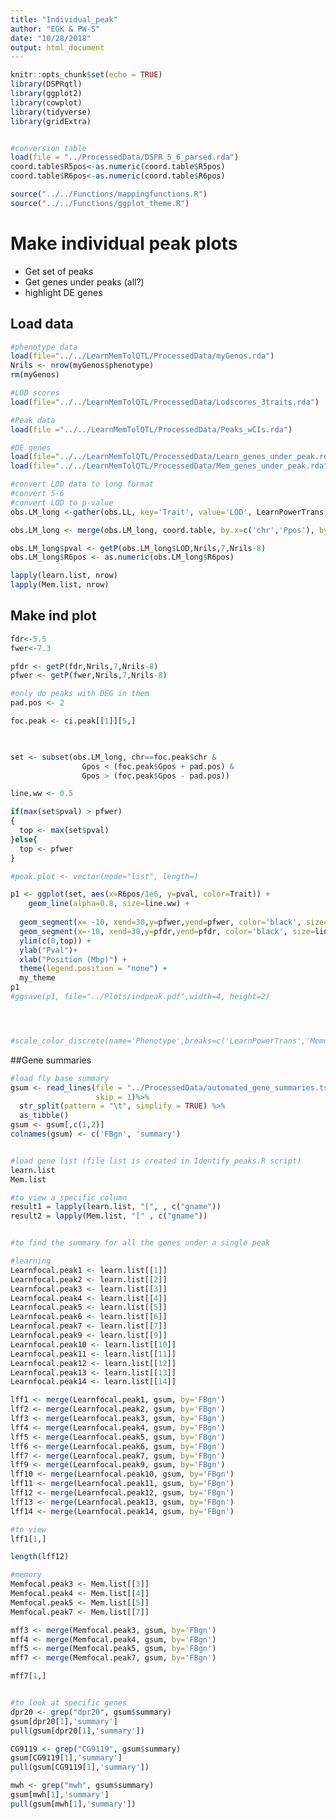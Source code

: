 ```yaml
---
title: "Individual_peak"
author: "EGK & PW-S"
date: "10/28/2018"
output: html_document
---
```


```r
knitr::opts_chunk$set(echo = TRUE)
library(DSPRqtl)
library(ggplot2)
library(cowplot)
library(tidyverse)
library(gridExtra)


#conversion table
load(file = "../ProcessedData/DSPR_5_6_parsed.rda")
coord.table$R5pos<-as.numeric(coord.table$R5pos)
coord.table$R6pos<-as.numeric(coord.table$R6pos)

source("../../Functions/mappingfunctions.R")
source("../../Functions/ggplot_theme.R")


```

# Make individual peak plots
  - Get set of peaks
  - Get genes under peaks (all?)
  - highlight DE genes


## Load data
```r
#phenotype data
load(file="../../LearnMemTolQTL/ProcessedData/myGenos.rda")
Nrils <- nrow(myGenos$phenotype)
rm(myGenos)

#LOD scores 
load(file="../../LearnMemTolQTL/ProcessedData/Lodscores_3traits.rda")

#Peak data
load(file ="../../LearnMemTolQTL/ProcessedData/Peaks_wCIs.rda")

#DE genes
load(file="../../LearnMemTolQTL/ProcessedData/Learn_genes_under_peak.rda")
load(file="../../LearnMemTolQTL/ProcessedData/Mem_genes_under_peak.rda")

#convert LOD data to long format
#convert 5-6
#convert LOD to p-value
obs.LM_long <-gather(obs.LL, key='Trait', value='LOD', LearnPowerTrans, Memory_Mean)

obs.LM_long <- merge(obs.LM_long, coord.table, by.x=c('chr','Ppos'), by.y=c('R5chr','R5pos'),sort=FALSE)

obs.LM_long$pval <- getP(obs.LM_long$LOD,Nrils,7,Nrils-8)
obs.LM_long$R6pos <- as.numeric(obs.LM_long$R6pos)

lapply(learn.list, nrow)
lapply(Mem.list, nrow)

```

## Make ind plot

```r
fdr<-5.5
fwer<-7.3

pfdr <- getP(fdr,Nrils,7,Nrils-8)
pfwer <- getP(fwer,Nrils,7,Nrils-8)

#only do peaks with DEG in them
pad.pos <- 2

foc.peak <- ci.peak[[1]][5,]

  

set <- subset(obs.LM_long, chr==foc.peak$chr & 
                Gpos < (foc.peak$Gpos + pad.pos) &
                Gpos > (foc.peak$Gpos - pad.pos))

line.ww <- 0.5

if(max(set$pval) > pfwer)
{
  top <- max(set$pval)
}else{
  top <- pfwer
}

#peak.plot <- vector(mode="list", length=)

p1 <- ggplot(set, aes(x=R6pos/1e6, y=pval, color=Trait)) +
    geom_line(alpha=0.8, size=line.ww) +
  
  geom_segment(x= -10, xend=30,y=pfwer,yend=pfwer, color='black', size=line.ww) +
  geom_segment(x=-10, xend=30,y=pfdr,yend=pfdr, color='black', size=line.ww, lty=3) +
  ylim(c(0,top)) +
  ylab("Pval")+
  xlab("Position (Mbp)") +
  theme(legend.position = "none") +
  my_theme
p1
#ggsave(p1, file="../Plots/indpeak.pdf",width=4, height=2)




#scale_color_discrete(name='Phenotype',breaks=c('LearnPowerTrans','Memory_Mean'), labels=c('Learning','Memory'))
```

##Gene summaries 


```r

#load fly base summary
gsum <- read_lines(file = "../ProcessedData/automated_gene_summaries.tsv.gz",
                   skip = 1)%>%
  str_split(pattern = "\t", simplify = TRUE) %>% 
  as_tibble() 
gsum <- gsum[,c(1,2)]
colnames(gsum) <- c('FBgn', 'summary')


#load gene list (file list is created in Identify_peaks.R script)
learn.list
Mem.list

#to view a specific column
result1 = lapply(learn.list, "[", , c("gname"))
result2 = lapply(Mem.list, "[" , c("gname"))


#to find the summary for all the genes under a single peak

#learning
Learnfocal.peak1 <- learn.list[[1]]
Learnfocal.peak2 <- learn.list[[2]]
Learnfocal.peak3 <- learn.list[[3]]
Learnfocal.peak4 <- learn.list[[4]]
Learnfocal.peak5 <- learn.list[[5]]
Learnfocal.peak6 <- learn.list[[6]]
Learnfocal.peak7 <- learn.list[[7]]
Learnfocal.peak9 <- learn.list[[9]]
Learnfocal.peak10 <- learn.list[[10]]
Learnfocal.peak11 <- learn.list[[11]]
Learnfocal.peak12 <- learn.list[[12]]
Learnfocal.peak13 <- learn.list[[13]]
Learnfocal.peak14 <- learn.list[[14]]

lff1 <- merge(Learnfocal.peak1, gsum, by='FBgn')
lff2 <- merge(Learnfocal.peak2, gsum, by='FBgn')
lff3 <- merge(Learnfocal.peak3, gsum, by='FBgn')
lff4 <- merge(Learnfocal.peak4, gsum, by='FBgn')
lff5 <- merge(Learnfocal.peak5, gsum, by='FBgn')
lff6 <- merge(Learnfocal.peak6, gsum, by='FBgn')
lff7 <- merge(Learnfocal.peak7, gsum, by='FBgn')
lff9 <- merge(Learnfocal.peak9, gsum, by='FBgn')
lff10 <- merge(Learnfocal.peak10, gsum, by='FBgn')
lff11 <- merge(Learnfocal.peak11, gsum, by='FBgn')
lff12 <- merge(Learnfocal.peak12, gsum, by='FBgn')
lff13 <- merge(Learnfocal.peak13, gsum, by='FBgn')
lff14 <- merge(Learnfocal.peak14, gsum, by='FBgn')

#to view
lff1[1,]

length(lff12)

#memory 
Memfocal.peak3 <- Mem.list[[3]]
Memfocal.peak4 <- Mem.list[[4]]
Memfocal.peak5 <- Mem.list[[5]]
Memfocal.peak7 <- Mem.list[[7]]

mff3 <- merge(Memfocal.peak3, gsum, by='FBgn')
mff4 <- merge(Memfocal.peak4, gsum, by='FBgn')
mff5 <- merge(Memfocal.peak5, gsum, by='FBgn')
mff7 <- merge(Memfocal.peak7, gsum, by='FBgn')

mff7[1,]


#to look at specific genes 
dpr20 <- grep("dpr20", gsum$summary)
gsum[dpr20[1],'summary']
pull(gsum[dpr20[1],'summary'])

CG9119 <- grep("CG9119", gsum$summary)
gsum[CG9119[1],'summary']
pull(gsum[CG9119[1],'summary'])

mwh <- grep("mwh", gsum$summary)
gsum[mwh[1],'summary']
pull(gsum[mwh[1],'summary'])

```



